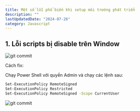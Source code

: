 ```yaml
---
title: Một số lỗi phổ biến khi setup môi trường phát triển
description: ""
lastUpdatedDate: "2024-07-26"
category: Javascript
---
```


## 1. Lỗi scripts bị disable trên Window

<Image
  src="https://res.cloudinary.com/daukjyo6s/image/upload/v1721990190/taitd.io.vn/Screenshot_1_gnimdi.png"
  width={1280}
  height={720}
  alt="git commit"
/>

Cách fix:

Chạy Power Shell với quyền Admin và chạy các lệnh sau:

```bash
Set-ExecutionPolicy RemoteSigned
Set-ExecutionPolicy Restricted
Set-ExecutionPolicy RemoteSigned -Scope CurrentUser
```

<Image
  src="https://res.cloudinary.com/daukjyo6s/image/upload/v1721990769/taitd.io.vn/Screenshot_3_vp7al4.png"
  width={1280}
  height={720}
  alt="git commit"
/>


